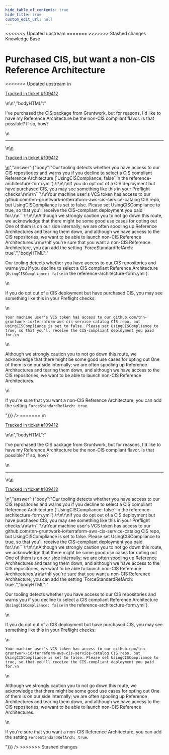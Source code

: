 ```yaml
---
hide_table_of_contents: true
hide_title: true
custom_edit_url: null
---
```



<head>
<<<<<<< Updated upstream
  <link rel="canonical" href="https://github.com/tnn-gruntwork-io/knowledge-base/discussions/575" />
=======
  <link rel="canonical" href="https://github.com/tnn-gruntwork-io/knowledge-base/discussions/575" />
>>>>>>> Stashed changes
</head>

<CenterLayout>
<span className="searchCategory">Knowledge Base</span>
<h1>Purchased CIS, but want a non-CIS Reference Architecture</h1>
<<<<<<< Updated upstream
<GitHub discussion={{"id":"D_kwDOF8slf84ARJHr","number":575,"author":{"login":"pete0emerson"},"title":"Purchased CIS, but want a non-CIS Reference Architecture","body":"\nI've purchased the CIS package from Gruntwork, but for reasons, I'd like to have my Reference Architecture be the non-CIS compliant flavor. Is that possible? If so, how?\n\n---\n\n<ins datetime=\"2022-10-21T18:40:33Z\">\n  <p><a href=\"https://support.gruntwork.io/hc/requests/109412\">Tracked in ticket #109412</a></p>\n</ins>\n","bodyHTML":"<p dir=\"auto\">I've purchased the CIS package from Gruntwork, but for reasons, I'd like to have my Reference Architecture be the non-CIS compliant flavor. Is that possible? If so, how?</p>\n<hr>\n<ins datetime=\"2022-10-21T18:40:33Z\">\n  <p dir=\"auto\"><a href=\"https://support.gruntwork.io/hc/requests/109412\" rel=\"nofollow\">Tracked in ticket #109412</a></p>\n</ins>","answer":{"body":"Our tooling detects whether you have access to our CIS repositories and warns you if you decline to select a CIS compliant Reference Architecture (`UsingCISCompliance: false` in the reference-architecture-form.yml`).\r\n\r\nIf you do opt out of a CIS deployment but have purchased CIS, you may see something like this in your Preflight checks:\r\n\r\n```\r\nYour machine user's VCS token has access to our github.com/tnn-gruntwork-io/terraform-aws-cis-service-catalog CIS repo, but UsingCISCompliance is set to false. Please set UsingCISCompliance to true, so that you'll receive the CIS-compliant deployment you paid for.\r\n```\r\n\r\nAlthough we strongly caution you to not go down this route, we acknowledge that there might be some good use cases for opting out One of them is on our side internally; we are often spooling up Reference Architectures and tearing them down, and although we have access to the CIS repositories, we want to be able to launch non-CIS Reference Architectures.\r\n\r\nIf you're sure that you want a non-CIS Reference Architecture, you can add the setting `ForceStandardRefArch: true`.","bodyHTML":"<p dir=\"auto\">Our tooling detects whether you have access to our CIS repositories and warns you if you decline to select a CIS compliant Reference Architecture (<code class=\"notranslate\">UsingCISCompliance: false</code> in the reference-architecture-form.yml`).</p>\n<p dir=\"auto\">If you do opt out of a CIS deployment but have purchased CIS, you may see something like this in your Preflight checks:</p>\n<div class=\"snippet-clipboard-content notranslate position-relative overflow-auto\" data-snippet-clipboard-copy-content=\"Your machine user's VCS token has access to our github.com/tnn-gruntwork-io/terraform-aws-cis-service-catalog CIS repo, but UsingCISCompliance is set to false. Please set UsingCISCompliance to true, so that you'll receive the CIS-compliant deployment you paid for.\"><pre class=\"notranslate\"><code class=\"notranslate\">Your machine user's VCS token has access to our github.com/tnn-gruntwork-io/terraform-aws-cis-service-catalog CIS repo, but UsingCISCompliance is set to false. Please set UsingCISCompliance to true, so that you'll receive the CIS-compliant deployment you paid for.\n</code></pre></div>\n<p dir=\"auto\">Although we strongly caution you to not go down this route, we acknowledge that there might be some good use cases for opting out One of them is on our side internally; we are often spooling up Reference Architectures and tearing them down, and although we have access to the CIS repositories, we want to be able to launch non-CIS Reference Architectures.</p>\n<p dir=\"auto\">If you're sure that you want a non-CIS Reference Architecture, you can add the setting <code class=\"notranslate\">ForceStandardRefArch: true</code>.</p>"}}} />
=======
<GitHub discussion={{"id":"D_kwDOF8slf84ARJHr","number":575,"author":{"login":"pete0emerson"},"title":"Purchased CIS, but want a non-CIS Reference Architecture","body":"\nI've purchased the CIS package from Gruntwork, but for reasons, I'd like to have my Reference Architecture be the non-CIS compliant flavor. Is that possible? If so, how?\n\n---\n\n<ins datetime=\"2022-10-21T18:40:33Z\">\n  <p><a href=\"https://support.gruntwork.io/hc/requests/109412\">Tracked in ticket #109412</a></p>\n</ins>\n","bodyHTML":"<p dir=\"auto\">I've purchased the CIS package from Gruntwork, but for reasons, I'd like to have my Reference Architecture be the non-CIS compliant flavor. Is that possible? If so, how?</p>\n<hr>\n<ins datetime=\"2022-10-21T18:40:33Z\">\n  <p dir=\"auto\"><a href=\"https://support.gruntwork.io/hc/requests/109412\" rel=\"nofollow\">Tracked in ticket #109412</a></p>\n</ins>","answer":{"body":"Our tooling detects whether you have access to our CIS repositories and warns you if you decline to select a CIS compliant Reference Architecture (`UsingCISCompliance: false` in the reference-architecture-form.yml`).\r\n\r\nIf you do opt out of a CIS deployment but have purchased CIS, you may see something like this in your Preflight checks:\r\n\r\n```\r\nYour machine user's VCS token has access to our github.com/tnn-gruntwork-io/terraform-aws-cis-service-catalog CIS repo, but UsingCISCompliance is set to false. Please set UsingCISCompliance to true, so that you'll receive the CIS-compliant deployment you paid for.\r\n```\r\n\r\nAlthough we strongly caution you to not go down this route, we acknowledge that there might be some good use cases for opting out One of them is on our side internally; we are often spooling up Reference Architectures and tearing them down, and although we have access to the CIS repositories, we want to be able to launch non-CIS Reference Architectures.\r\n\r\nIf you're sure that you want a non-CIS Reference Architecture, you can add the setting `ForceStandardRefArch: true`.","bodyHTML":"<p dir=\"auto\">Our tooling detects whether you have access to our CIS repositories and warns you if you decline to select a CIS compliant Reference Architecture (<code class=\"notranslate\">UsingCISCompliance: false</code> in the reference-architecture-form.yml`).</p>\n<p dir=\"auto\">If you do opt out of a CIS deployment but have purchased CIS, you may see something like this in your Preflight checks:</p>\n<div class=\"snippet-clipboard-content notranslate position-relative overflow-auto\" data-snippet-clipboard-copy-content=\"Your machine user's VCS token has access to our github.com/tnn-gruntwork-io/terraform-aws-cis-service-catalog CIS repo, but UsingCISCompliance is set to false. Please set UsingCISCompliance to true, so that you'll receive the CIS-compliant deployment you paid for.\"><pre class=\"notranslate\"><code class=\"notranslate\">Your machine user's VCS token has access to our github.com/tnn-gruntwork-io/terraform-aws-cis-service-catalog CIS repo, but UsingCISCompliance is set to false. Please set UsingCISCompliance to true, so that you'll receive the CIS-compliant deployment you paid for.\n</code></pre></div>\n<p dir=\"auto\">Although we strongly caution you to not go down this route, we acknowledge that there might be some good use cases for opting out One of them is on our side internally; we are often spooling up Reference Architectures and tearing them down, and although we have access to the CIS repositories, we want to be able to launch non-CIS Reference Architectures.</p>\n<p dir=\"auto\">If you're sure that you want a non-CIS Reference Architecture, you can add the setting <code class=\"notranslate\">ForceStandardRefArch: true</code>.</p>"}}} />
>>>>>>> Stashed changes

</CenterLayout>
  

<!-- ##DOCS-SOURCER-START
{
  "sourcePlugin": "github-discussions",
  "hash": "de357da6c0c9116cc77352d7ba8f3a90"
}
##DOCS-SOURCER-END -->
